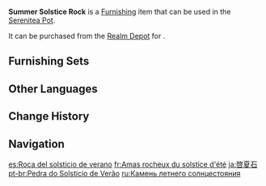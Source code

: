 {{Furnishing Infobox
|id             = 372209
|image          = Item Summer Solstice Rock.png
|category       = Landform
|subcategory    = Rock
|quality        = 3
|adeptal_energy = 20
|load           = 35
|reduced_load   = 24
|description    = Storytellers often talk about this type of rock. They explain to their audience that this brown rock sits at the very edges of [[Liyue]] and receives the first rays of summer sun when they shine down, hence it is called the "Summer Solstice Rock" and in a spiritual sense represents the division of seasons.<br>But attaching such an exaggerated idea to such an unremarkable rock results in no one paying much attention to it. As far as most people are concerned, this is just one of the many fancy names that are given to brown rocks.
|source1        = [[Realm Depot]]
}}
'''Summer Solstice Rock''' is a [[Furnishing]] item that can be used in the [[Serenitea Pot]].

It can be purchased from the [[Realm Depot]] for {{Item|Realm Currency|30|x=80}}.

==Furnishing Sets==
{{Craft Usage|type=Furnishing Set}}

==Other Languages==
{{Other Languages
|default_hidden = 1
|en      = Summer Solstice Rock
|zhs     = 启夏石
|zhs_rm  = Qǐ Xià Shí
|zht     = 啟夏石
|zht_rm  = Qǐ Xià Shí
|ja      = 啓夏石
|ja_rm   = Keikaseki{{Assumed}}
|ko      = 기하석
|es      = Roca del solsticio de verano
|fr      = Amas rocheux du solstice d'été
|ru      = Камень летнего солнцестояния
|th      = หินครีษมายัน
|th_rm   = 
|vi      = Khởi Hạ Thạch
|de      = Sonnenwendstein
|id      = Batu Summer Solstice
|pt      = Pedra do Solstício de Verão
|tr      = Yaz Gün Dönümü Kayası
|it      = Roccia del solstizio d'estate
}}

==Change History==
{{Change History|1.5}}

==Navigation==
{{Furnishing Navbox|exterior}}

[[es:Roca del solsticio de verano]]
[[fr:Amas rocheux du solstice d'été]]
[[ja:啓夏石]]
[[pt-br:Pedra do Solstício de Verão]]
[[ru:Камень летнего солнцестояния]]